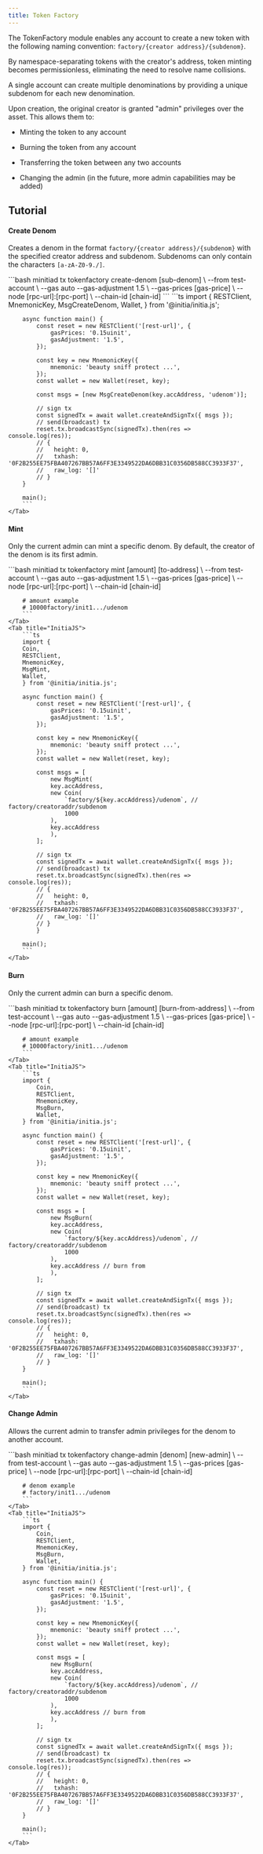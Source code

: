```yaml
---
title: Token Factory
---
```


The TokenFactory module enables any account to create a new token with the following naming convention: `factory/{creator address}/{subdenom}`. 

By namespace-separating tokens with the creator's address, token minting becomes permissionless, eliminating the need to resolve name collisions. 

A single account can create multiple denominations by providing a unique subdenom for each new denomination. 

Upon creation, the original creator is granted "admin" privileges over the asset. This allows them to:

- Minting the token to any account

- Burning the token from any account

- Transferring the token between any two accounts

- Changing the admin (in the future, more admin capabilities may be added)


## Tutorial

#### Create Denom

Creates a denom in the format `factory/{creator address}/{subdenom}` with the specified creator address and subdenom. Subdenoms can only contain the characters `[a-zA-Z0-9./]`.

<Tabs>
    <Tab title="CLI">
        ```bash
        minitiad tx tokenfactory create-denom [sub-denom] \
            --from test-account \
            --gas auto --gas-adjustment 1.5 \
            --gas-prices [gas-price] \
            --node [rpc-url]:[rpc-port] \
            --chain-id [chain-id]
        ```
    </Tab>
    <Tab title="InitiaJS">
        ```ts
        import {
            RESTClient,
            MnemonicKey,
            MsgCreateDenom,
            Wallet,
        } from '@initia/initia.js';

        async function main() {
            const reset = new RESTClient('[rest-url]', {
                gasPrices: '0.15uinit',
                gasAdjustment: '1.5',
            });

            const key = new MnemonicKey({
                mnemonic: 'beauty sniff protect ...',
            });
            const wallet = new Wallet(reset, key);

            const msgs = [new MsgCreateDenom(key.accAddress, 'udenom')];

            // sign tx
            const signedTx = await wallet.createAndSignTx({ msgs });
            // send(broadcast) tx
            reset.tx.broadcastSync(signedTx).then(res => console.log(res));
            // {
            //   height: 0,
            //   txhash: '0F2B255EE75FBA407267BB57A6FF3E3349522DA6DBB31C0356DB588CC3933F37',
            //   raw_log: '[]'
            // }
        }

        main();
        ```
    </Tab>
</Tabs>

#### Mint

Only the current admin can mint a specific denom. By default, the creator of the denom is its first admin.

<Tabs>
    <Tab title="CLI">
        ```bash
        minitiad tx tokenfactory mint [amount] [to-address] \
            --from test-account \
            --gas auto --gas-adjustment 1.5 \
            --gas-prices [gas-price] \
            --node [rpc-url]:[rpc-port] \
            --chain-id [chain-id]
            
        # amount example
        # 10000factory/init1.../udenom
        ```
    </Tab>
    <Tab title="InitiaJS">
        ```ts
        import {
        Coin,
        RESTClient,
        MnemonicKey,
        MsgMint,
        Wallet,
        } from '@initia/initia.js';

        async function main() {
            const reset = new RESTClient('[rest-url]', {
                gasPrices: '0.15uinit',
                gasAdjustment: '1.5',
            });

            const key = new MnemonicKey({
                mnemonic: 'beauty sniff protect ...',
            });
            const wallet = new Wallet(reset, key);

            const msgs = [
                new MsgMint(
                key.accAddress,
                new Coin(
                    `factory/${key.accAddress}/udenom`, // factory/creatoraddr/subdenom
                    1000
                ),
                key.accAddress
                ),
            ];

            // sign tx
            const signedTx = await wallet.createAndSignTx({ msgs });
            // send(broadcast) tx
            reset.tx.broadcastSync(signedTx).then(res => console.log(res));
            // {
            //   height: 0,
            //   txhash: '0F2B255EE75FBA407267BB57A6FF3E3349522DA6DBB31C0356DB588CC3933F37',
            //   raw_log: '[]'
            // }
            }

        main();
        ```
    </Tab>
</Tabs>

#### Burn

Only the current admin can burn a specific denom.

<Tabs>
    <Tab title="CLI">
        ```bash
        minitiad tx tokenfactory burn [amount] [burn-from-address] \
            --from test-account \
            --gas auto --gas-adjustment 1.5 \
            --gas-prices [gas-price] \
            --node [rpc-url]:[rpc-port] \
            --chain-id [chain-id]
        
        # amount example
        # 10000factory/init1.../udenom
        ```
    </Tab>
    <Tab title="InitiaJS">
        ```ts
        import {
            Coin,
            RESTClient,
            MnemonicKey,
            MsgBurn,
            Wallet,
        } from '@initia/initia.js';

        async function main() {
            const reset = new RESTClient('[rest-url]', {
                gasPrices: '0.15uinit',
                gasAdjustment: '1.5',
            });

            const key = new MnemonicKey({
                mnemonic: 'beauty sniff protect ...',
            });
            const wallet = new Wallet(reset, key);

            const msgs = [
                new MsgBurn(
                key.accAddress,
                new Coin(
                    `factory/${key.accAddress}/udenom`, // factory/creatoraddr/subdenom
                    1000
                ),
                key.accAddress // burn from
                ),
            ];

            // sign tx
            const signedTx = await wallet.createAndSignTx({ msgs });
            // send(broadcast) tx
            reset.tx.broadcastSync(signedTx).then(res => console.log(res));
            // {
            //   height: 0,
            //   txhash: '0F2B255EE75FBA407267BB57A6FF3E3349522DA6DBB31C0356DB588CC3933F37',
            //   raw_log: '[]'
            // }
        }

        main();
        ```
    </Tab>
</Tabs>

#### Change Admin

Allows the current admin to transfer admin privileges for the denom to another account.

<Tabs>
    <Tab title="CLI">
        ```bash
        minitiad tx tokenfactory change-admin [denom] [new-admin] \
            --from test-account \
            --gas auto --gas-adjustment 1.5 \
            --gas-prices [gas-price] \
            --node [rpc-url]:[rpc-port] \
            --chain-id [chain-id]
        
        # denom example
        # factory/init1.../udenom
        ```
    </Tab>
    <Tab title="InitiaJS">
        ```ts
        import {
            Coin,
            RESTClient,
            MnemonicKey,
            MsgBurn,
            Wallet,
        } from '@initia/initia.js';

        async function main() {
            const reset = new RESTClient('[rest-url]', {
                gasPrices: '0.15uinit',
                gasAdjustment: '1.5',
            });

            const key = new MnemonicKey({
                mnemonic: 'beauty sniff protect ...',
            });
            const wallet = new Wallet(reset, key);

            const msgs = [
                new MsgBurn(
                key.accAddress,
                new Coin(
                    `factory/${key.accAddress}/udenom`, // factory/creatoraddr/subdenom
                    1000
                ),
                key.accAddress // burn from
                ),
            ];

            // sign tx
            const signedTx = await wallet.createAndSignTx({ msgs });
            // send(broadcast) tx
            reset.tx.broadcastSync(signedTx).then(res => console.log(res));
            // {
            //   height: 0,
            //   txhash: '0F2B255EE75FBA407267BB57A6FF3E3349522DA6DBB31C0356DB588CC3933F37',
            //   raw_log: '[]'
            // }
        }

        main();
        ```
    </Tab>
</Tabs>